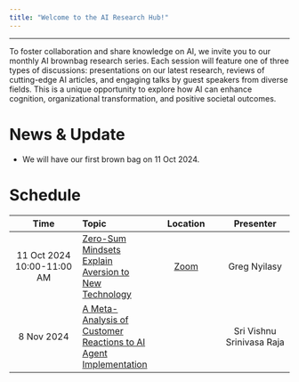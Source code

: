 ```yaml
---
title: "Welcome to the AI Research Hub!"
---
```


------------------------------------------------------------------------

To foster collaboration and share knowledge on AI, we invite you to our monthly AI brownbag research series. Each session will feature one of three types of discussions: presentations on our latest research, reviews of cutting-edge AI articles, and engaging talks by guest speakers from diverse fields. This is a unique opportunity to explore how AI can enhance cognition, organizational transformation, and positive societal outcomes.

# News & Update

-   We will have our first brown bag on 11 Oct 2024.

# Schedule

| Time | Topic | Location | Presenter |
|:--:|:---|:--:|:--:|
| 11 Oct 2024 10:00-11:00 AM | [Zero-Sum Mindsets Explain Aversion to New Technology](event_1_bb.qmd) | [Zoom](https://unimelb.zoom.us/j/83076215054?pwd=8lpeZPaFdzTQE38a9C8ZCHLbu1gehD.1&from=addon "Meeting ID: 830 7621 5054, Password: 036735") | Greg Nyilasy |
| 8 Nov 2024 | [A Meta-Analysis of Customer Reactions to AI Agent Implementation](event_2_bb.qmd) |  | Sri Vishnu Srinivasa Raja |
